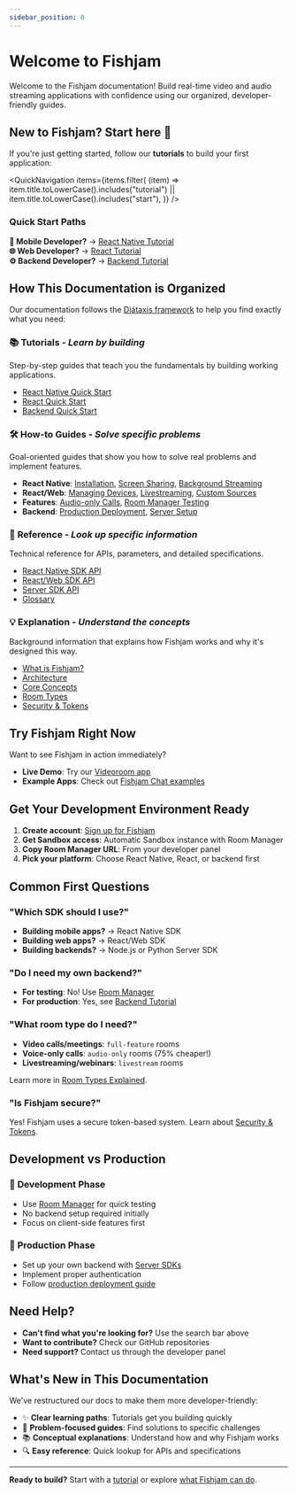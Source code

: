 ```yaml
---
sidebar_position: 0
---
```



# Welcome to Fishjam

Welcome to the Fishjam documentation! Build real-time video and audio streaming applications with confidence using our organized, developer-friendly guides.

## New to Fishjam? Start here 🚀

If you're just getting started, follow our **tutorials** to build your first application:

<QuickNavigation
  items={items.filter(
    (item) =>
      item.title.toLowerCase().includes("tutorial") ||
      item.title.toLowerCase().includes("start"),
  )}
/>

### Quick Start Paths

**📱 Mobile Developer?** → [React Native Tutorial](/tutorials/react-native-quick-start)  
**🌐 Web Developer?** → [React Tutorial](/tutorials/react-quick-start)  
**⚙️ Backend Developer?** → [Backend Tutorial](/tutorials/backend-quick-start)

## How This Documentation is Organized

Our documentation follows the [Diátaxis framework](https://diataxis.fr/) to help you find exactly what you need:

### 📚 **Tutorials** - _Learn by building_

Step-by-step guides that teach you the fundamentals by building working applications.

- [React Native Quick Start](/tutorials/react-native-quick-start)
- [React Quick Start](/tutorials/react-quick-start)
- [Backend Quick Start](/tutorials/backend-quick-start)

### 🛠️ **How-to Guides** - _Solve specific problems_

Goal-oriented guides that show you how to solve real problems and implement features.

- **React Native**: [Installation](/how-to/react-native/installation), [Screen Sharing](/how-to/react-native/screensharing), [Background Streaming](/how-to/react-native/background-streaming)
- **React/Web**: [Managing Devices](/how-to/react/managing-devices), [Livestreaming](/how-to/react/livestreaming), [Custom Sources](/how-to/react/custom-sources)
- **Features**: [Audio-only Calls](/how-to/features/audio-only-calls), [Room Manager Testing](/how-to/features/room-manager-testing)
- **Backend**: [Production Deployment](/how-to/backend/production-deployment), [Server Setup](/how-to/backend/server-setup)

### 📖 **Reference** - _Look up specific information_

Technical reference for APIs, parameters, and detailed specifications.

- [React Native SDK API](/api/mobile)
- [React/Web SDK API](/api/web)
- [Server SDK API](/api/server)
- [Glossary](/reference/glossary)

### 💡 **Explanation** - _Understand the concepts_

Background information that explains how Fishjam works and why it's designed this way.

- [What is Fishjam?](/explanation/what-is-fishjam)
- [Architecture](/explanation/architecture)
- [Core Concepts](/explanation/core-concepts)
- [Room Types](/explanation/room-types)
- [Security & Tokens](/explanation/security-tokens)

## Try Fishjam Right Now

Want to see Fishjam in action immediately?

- **Live Demo**: Try our [Videoroom app](https://room.fishjam.io/)
- **Example Apps**: Check out [Fishjam Chat examples](https://github.com/fishjam-cloud/mobile-client-sdk/tree/main/examples/fishjam-chat)

## Get Your Development Environment Ready

1. **Create account**: [Sign up for Fishjam](https://fishjam.io/app)
2. **Get Sandbox access**: Automatic Sandbox instance with Room Manager
3. **Copy Room Manager URL**: From your developer panel
4. **Pick your platform**: Choose React Native, React, or backend first

## Common First Questions

### "Which SDK should I use?"

- **Building mobile apps?** → React Native SDK
- **Building web apps?** → React/Web SDK
- **Building backends?** → Node.js or Python Server SDK

### "Do I need my own backend?"

- **For testing**: No! Use [Room Manager](/how-to/features/room-manager-testing)
- **For production**: Yes, see [Backend Tutorial](/tutorials/backend-quick-start)

### "What room type do I need?"

- **Video calls/meetings**: `full-feature` rooms
- **Voice-only calls**: `audio-only` rooms (75% cheaper!)
- **Livestreaming/webinars**: `livestream` rooms

Learn more in [Room Types Explained](/explanation/room-types).

### "Is Fishjam secure?"

Yes! Fishjam uses a secure token-based system. Learn about [Security & Tokens](/explanation/security-tokens).

## Development vs Production

### 🧪 **Development Phase**

- Use [Room Manager](/how-to/features/room-manager-testing) for quick testing
- No backend setup required initially
- Focus on client-side features first

### 🚀 **Production Phase**

- Set up your own backend with [Server SDKs](/tutorials/backend-quick-start)
- Implement proper authentication
- Follow [production deployment guide](/how-to/backend/production-deployment)

## Need Help?

- **Can't find what you're looking for?** Use the search bar above
- **Want to contribute?** Check our GitHub repositories
- **Need support?** Contact us through the developer panel

## What's New in This Documentation

We've restructured our docs to make them more developer-friendly:

- ✨ **Clear learning paths**: Tutorials get you building quickly
- 🎯 **Problem-focused guides**: Find solutions to specific challenges
- 📚 **Conceptual explanations**: Understand how and why Fishjam works
- 🔍 **Easy reference**: Quick lookup for APIs and specifications

---

**Ready to build?** Start with a [tutorial](/tutorials/react-native-quick-start) or explore [what Fishjam can do](/explanation/what-is-fishjam).
